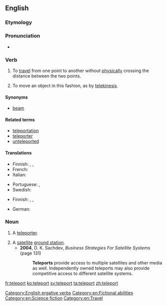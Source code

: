 ==English==
{{wikipedia|teleportation}}

===Etymology===
{{back-form|teleportation}}

===Pronunciation===
* {{IPA|/tɛlipɔː(r)t/}}

===Verb===
{{en-verb}}

# {{intransitive}} To [[travel]] from one point to another without [[physically]] crossing the distance between the two points.
# {{transitive}} To move an object in this fashion, as by [[telekinesis]].

====Synonyms====
* {{sense|to travel from one point to another without physically crossing the distance}} [[beam]]

====Related terms====
* [[teleportation]]
* [[teleporter]]
* [[unteleported]]

====Translations====
{{trans-top|travel without physically crossing distance}}
* Finnish: {{t-|fi|kaukosiirtyä}}, {{t-|fi|etäsiirtyä}}, {{t-|fi|teleportata}} {{qualifier|slang}}
* French: {{t+|fr|téléporter}}
* Italian: {{t-|it|teletrasportare}}
{{trans-mid}}
* Portuguese: {{t-|pt|teletransportar}}, {{t-|pt|teleportar}}
* Swedish: {{t+|sv|teleportera}}
{{trans-bottom}}

{{trans-top|move an object by teleportation}}
* Finnish: {{t-|fi|kaukosiirtää}}, {{t-|fi|etäsiirtää}}, {{t-|fi|teleportata}} {{qualifier|slang}}
{{trans-mid}}
* German: {{t+|de|teleportieren}}
{{trans-bottom}}

===Noun===
{{en-noun}}

# {{scifi}} A [[teleporter]].
# A [[satellite]] [[ground station]].
#* '''2004''', D. K. Sachdev, ''Business Strategies For Satellite Systems'' (page 131)
#*: '''Teleports''' provide access to multiple satellites and other media as well. Independently owned teleports may also provide competitive access to different satellite systems.

[[Category:English ergative verbs]]
[[Category:en:Fictional abilities]]
[[Category:en:Science fiction]]
[[Category:en:Travel]]

[[fr:teleport]]
[[ko:teleport]]
[[sv:teleport]]
[[ta:teleport]]
[[zh:teleport]]